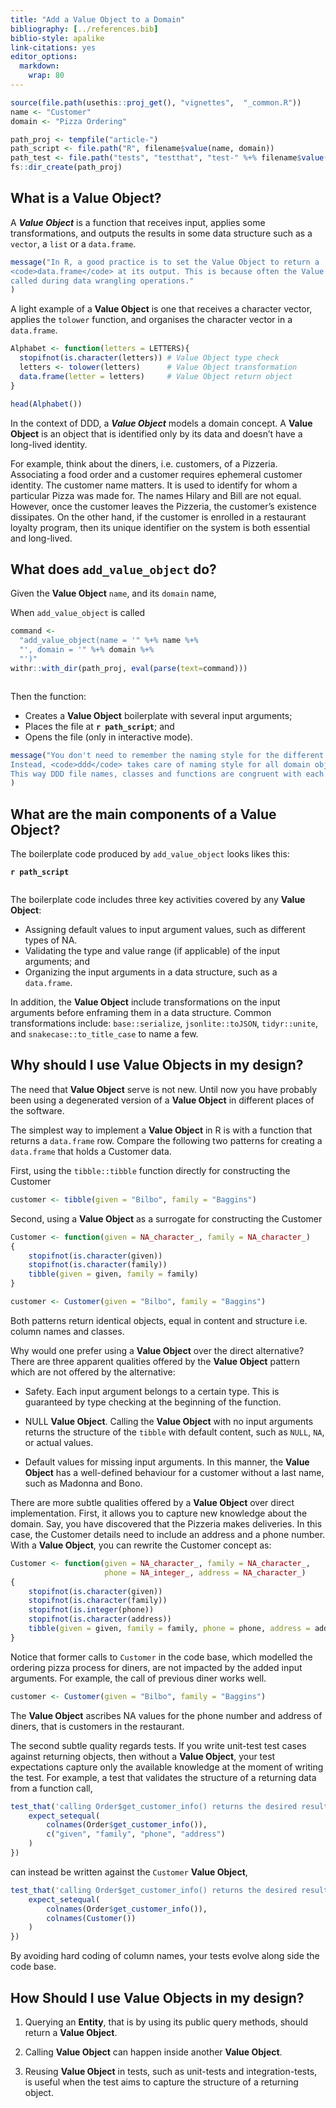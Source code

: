 ---
title: "Add a Value Object to a Domain"
bibliography: [../references.bib]
biblio-style: apalike
link-citations: yes
editor_options: 
  markdown: 
    wrap: 80
---

```{r, include = FALSE}
source(file.path(usethis::proj_get(), "vignettes",  "_common.R"))
name <- "Customer"
domain <- "Pizza Ordering"

path_proj <- tempfile("article-")
path_script <- file.path("R", filename$value(name, domain))
path_test <- file.path("tests", "testthat", "test-" %+% filename$value(name, domain))
fs::dir_create(path_proj)
```

## What is a Value Object?

A ***Value Object*** is a function that receives input, applies some
transformations, and outputs the results in some data structure such as a
`vector`, a `list` or a `data.frame`.

```{r, message=TRUE}
message("In R, a good practice is to set the Value Object to return a
<code>data.frame</code> at its output. This is because often the Value Object is
called during data wrangling operations."
)
```

A light example of a **Value Object** is one that receives a character vector,
applies the `tolower` function, and organises the character vector in a
`data.frame`.

```{r, eval=TRUE, echo=TRUE}
Alphabet <- function(letters = LETTERS){
  stopifnot(is.character(letters)) # Value Object type check
  letters <- tolower(letters)      # Value Object transformation
  data.frame(letter = letters)     # Value Object return object
}

head(Alphabet())
```

In the context of DDD, a ***Value Object*** models a domain concept. A **Value
Object** is an object that is identified only by its data and doesn't have a
long-lived identity.

For example, think about the diners, i.e. customers, of a Pizzeria. Associating
a food order and a customer requires ephemeral customer identity. The customer
name matters. It is used to identify for whom a particular Pizza was made for.
The names Hilary and Bill are not equal. However, once the customer leaves the
Pizzeria, the customer's existence dissipates. On the other hand, if the
customer is enrolled in a restaurant loyalty program, then its unique identifier
on the system is both essential and long-lived.

## What does `add_value_object` do?

Given the **Value Object** `name`, and its `domain` name,

When `add_value_object` is called

```{r, eval = TRUE, echo = FALSE}
command <- 
  "add_value_object(name = '" %+% name %+% 
  "', domain = '" %+% domain %+% 
  "')"
withr::with_dir(path_proj, eval(parse(text=command)))
```

```{r, code = command, eval = FALSE, echo = TRUE}
```

Then the function:

-   Creates a **Value Object** boilerplate with several input arguments;
-   Places the file at **`r path_script`**; and
-   Opens the file (only in interactive mode).

```{r, message=TRUE}
message("You don't need to remember the naming style for the different DDD components.
Instead, <code>ddd</code> takes care of naming style for all domain objects.
This way DDD file names, classes and functions are congruent with each other."
)
```

## What are the main components of a Value Object?

The boilerplate code produced by `add_value_object` looks likes this:

**`r path_script`**

```{r code = readLines(file.path(path_proj, path_script)), eval = FALSE, echo = TRUE}
```

The boilerplate code includes three key activities covered by any **Value
Object**:

-   Assigning default values to input argument values, such as different types
    of NA.
-   Validating the type and value range (if applicable) of the input arguments;
    and
-   Organizing the input arguments in a data structure, such as a `data.frame`.

In addition, the **Value Object** include transformations on the input arguments
before enframing them in a data structure. Common transformations include:
`base::serialize`, `jsonlite::toJSON`, `tidyr::unite`, and
`snakecase::to_title_case` to name a few.

## Why should I use Value Objects in my design?

The need that **Value Object** serve is not new. Until now you have probably
been using a degenerated version of a **Value Object** in different places of
the software.

The simplest way to implement a **Value Object** in R is with a function that
returns a `data.frame` row. Compare the following two patterns for creating a
`data.frame` that holds a Customer data.

First, using the `tibble::tibble` function directly for constructing the
Customer

```{r, eval=FALSE, echo=TRUE}
customer <- tibble(given = "Bilbo", family = "Baggins")
```

Second, using a **Value Object** as a surrogate for constructing the Customer

```{r, eval=FALSE, echo=TRUE}
Customer <- function(given = NA_character_, family = NA_character_)
{
    stopifnot(is.character(given))
    stopifnot(is.character(family))
    tibble(given = given, family = family)
}

customer <- Customer(given = "Bilbo", family = "Baggins")
```

Both patterns return identical objects, equal in content and structure i.e.
column names and classes.

Why would one prefer using a **Value Object** over the direct alternative? There
are three apparent qualities offered by the **Value Object** pattern which are
not offered by the alternative:

-   Safety. Each input argument belongs to a certain type. This is guaranteed by
    type checking at the beginning of the function.

-   NULL **Value Object**. Calling the **Value Object** with no input arguments
    returns the structure of the `tibble` with default content, such as `NULL`,
    `NA`, or actual values.

-   Default values for missing input arguments. In this manner, the **Value
    Object** has a well-defined behaviour for a customer without a last name,
    such as Madonna and Bono.

There are more subtle qualities offered by a **Value Object** over direct
implementation. First, it allows you to capture new knowledge about the domain.
Say, you have discovered that the Pizzeria makes deliveries. In this case, the
Customer details need to include an address and a phone number. With a **Value
Object**, you can rewrite the Customer concept as:

```{r, eval=FALSE, echo=TRUE}
Customer <- function(given = NA_character_, family = NA_character_, 
                     phone = NA_integer_, address = NA_character_)
{
    stopifnot(is.character(given))
    stopifnot(is.character(family))
    stopifnot(is.integer(phone))
    stopifnot(is.character(address))
    tibble(given = given, family = family, phone = phone, address = address)
}
```

Notice that former calls to `Customer` in the code base, which modelled the
ordering pizza process for diners, are not impacted by the added input
arguments. For example, the call of previous diner works well.

```{r, eval=FALSE, echo=TRUE}
customer <- Customer(given = "Bilbo", family = "Baggins")
```

The **Value Object** ascribes NA values for the phone number and address of
diners, that is customers in the restaurant.

The second subtle quality regards tests. If you write unit-test test cases
against returning objects, then without a **Value Object**, your test
expectations capture only the available knowledge at the moment of writing the
test. For example, a test that validates the structure of a returning data from
a function call,

```{r, eval=FALSE, echo=TRUE}
test_that('calling Order$get_customer_info() returns the desired results', {
    expect_setequal(
        colnames(Order$get_customer_info()),
        c("given", "family", "phone", "address")
    )
})
```

can instead be written against the `Customer` **Value Object**,

```{r, eval=FALSE, echo=TRUE}
test_that('calling Order$get_customer_info() returns the desired results', {
    expect_setequal(
        colnames(Order$get_customer_info()),
        colnames(Customer())
    )
})
```

By avoiding hard coding of column names, your tests evolve along side the code
base.

## How Should I use Value Objects in my design?

1.  Querying an **Entity**, that is by using its public query methods, should
    return a **Value Object**.

2.  Calling **Value Object** can happen inside another **Value Object**.

3.  Reusing **Value Object** in tests, such as unit-tests and integration-tests,
    is useful when the test aims to capture the structure of a returning object.
